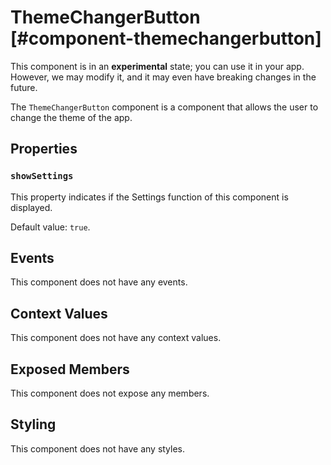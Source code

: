 
# ThemeChangerButton [#component-themechangerbutton]

<Callout type="warning" emoji="📔">This component is in an **experimental** state; you can use it in your app. However, we may modify it, and it may even have breaking changes in the future.</Callout>

The `ThemeChangerButton` component is a component that allows the user to change the theme of the app.

## Properties

### `showSettings`

This property indicates if the Settings function of this component is displayed.

Default value: `true`.

## Events

This component does not have any events.

## Context Values

This component does not have any context values.

## Exposed Members

This component does not expose any members.

## Styling

This component does not have any styles.
